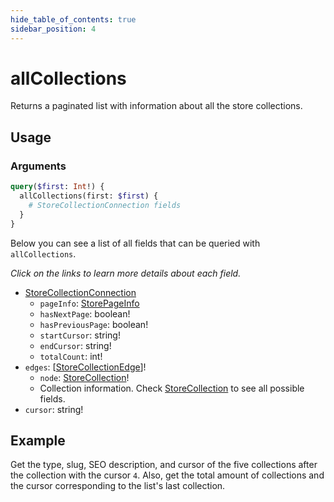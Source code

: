 ```yaml
---
hide_table_of_contents: true
sidebar_position: 4
---
```



# allCollections

Returns a paginated list with information about all the store collections.

## Usage

<div className="grid grid-cols-2 gap-20 pt-5">

<div>

<h3 className="mb-4">Arguments</h3>

<PropsComponent
      name="first"
      type="Int"
      description="	Number of items that should return from the complete result list."
      required="true"
    />

<PropsComponent
      name="after"
      type="String"
      description="Collection pagination argument, indicating the cursor corresponding to the item after which the results should be fetched."
    />

</div>
<div>

<Tabs>
  <TabItem value="query" label="Query" default>

```graphql
query($first: Int!) {
  allCollections(first: $first) {
    # StoreCollectionConnection fields
  }
}
```

</TabItem>

<TabItem value="response" label="Response">

Below you can see a list of all fields that can be queried with `allCollections`. 

*Click on the links to learn more details about each field.*

- [StoreCollectionConnection](/reference/api/objects#storecollectionconnection)
  - `pageInfo`: [StorePageInfo](/reference/api/objects/#storepageinfo)
  - `hasNextPage`: boolean!
  - `hasPreviousPage`: boolean!
  - `startCursor`: string!
  - `endCursor`: string!
  - `totalCount`: int!
- `edges`: [[StoreCollectionEdge](/reference/api/objects#storecollectionedge)]!
  - `node`: [StoreCollection](/reference/api/objects#storecollection)!
  - Collection information. Check [StoreCollection](/reference/api/objects#storecollection) to see all possible fields.
- `cursor`: string!

</TabItem>
</Tabs>
</div>
</div>

## Example

Get the type, slug, SEO description, and cursor of the five collections after the collection with the cursor `4`. Also, get the total amount of collections and the cursor corresponding to the list's last collection.

<GraphQLExplorer query='query {
  allCollections (first:5, after:"4") {
      pageInfo {
        endCursor,
        totalCount
      },
      edges {
        node {
          type,
          slug,
          seo {
            description
          }
        },
        cursor
      }
    }
  }
}'/>